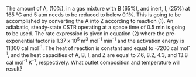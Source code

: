 The amount of A, (10%), in a gas mixture with B (65%), and inert, I, (25%) at 165 °C and 5 atm needs to be reduced to below 0.1%. This is going to be accomplished by converting the A into Z according to reaction (1). An adiabatic, steady-state CSTR operating at a space time of 0.5 min is going to be used. The rate expression is given in equation (2) where the pre-exponential factor is 1.37 x 10^5^ m^3^ mol^-1^ min^-1^ and the activation energy is 11,100 cal mol^-1^. The heat of reaction is constant and equal to -7200 cal mol^-1^, and the heat capacities of A, B, I, and Z are equal to 7.6, 8.2, 4.3, and 13.8 cal mol^-1^ K^-1^, respectively. What outlet composition and temperature will result?
